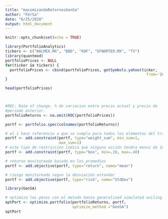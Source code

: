 ```yaml
---
title: "maximizandoRetornosGenSa"
author: "FerSa"
date: "6/25/2020"
output: html_document
---
```


```r
knitr::opts_chunk$set(echo = TRUE)
```

```r
library(PortfolioAnalytics)
tickers <- c("WALMEX.MX", "BBD", "KOF", "GFNORTEO.MX", "TV")      
library(quantmod)
portfolioPrices <- NULL
for(ticker in tickers) {
  portfolioPrices <- cbind(portfolioPrices, getSymbols.yahoo(ticker,
                                                               from='2020-1-1', periodicity="daily",auto.assign=FALSE)[,6])  
}

head(portfolioPrices) 



#ROC: Rate of change. % de variacion entre precio actual y precio de
#periodo anterior. 
portfolioReturns <- na.omit(ROC(portfolioPrices))  

portf <- portfolio.spec(colnames(portfolioReturns))

# el 1 hace referencia a que se cumpla para todos los elementos del trade
portf <- add.constraint(portf, type="weight_sum", min_sum=1,
                        max_sum=1)
# este tipo de restricción indica que ninguna acción tendra menos de 10% ni mas de 40% del presupuesto
portf <- add.constraint(portf, type="box", min=.10, max=.40)

# retorno monitoreado basado en los promedios
portf <- add.objective(portf, type="return", name="mean")

# riesgo monitoreado segun la desviación estandar
portf <- add.objective(portf, type="risk", name="StdDev")

library(GenSA)

# optimiza los pesos con el metodo Gensa generalized simulated aniling
optPort <- optimize.portfolio(portfolioReturns, portf, 
                              optimize_method ="GenSA")
optPort  

```

